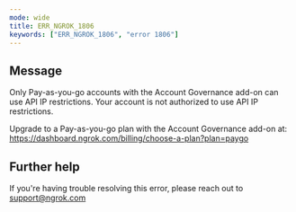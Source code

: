 ```yaml
---
mode: wide
title: ERR_NGROK_1806
keywords: ["ERR_NGROK_1806", "error 1806"]
---
```


## Message

Only Pay-as-you-go accounts with the Account Governance add-on can use API IP restrictions.
Your account is not authorized to use API IP restrictions.

Upgrade to a Pay-as-you-go plan with the Account Governance add-on at: https://dashboard.ngrok.com/billing/choose-a-plan?plan=paygo

## Further help

If you're having trouble resolving this error, please reach out to [support@ngrok.com](mailto:support@ngrok.com?subject=Help%20with%20ERR_NGROK_1806)

